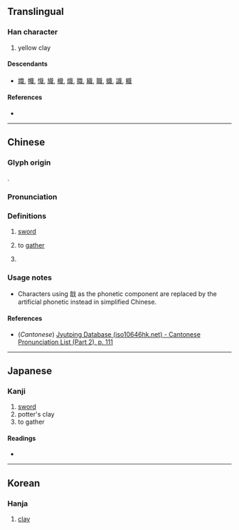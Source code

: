 {{character info}}
==Translingual==

===Han character===
{{Han char|rn=62|rad=戈|as=09|sn=13|four=03650|canj=YAI|ids=⿰音戈}}

# yellow clay

====Descendants====
* [[嬂]], [[幟]], [[𢡠]], [[旘]], [[樴]], [[熾]], [[膱]], [[織]], [[職]], [[蟙]], [[識]], [[軄]]

====References====
* {{Han ref|kx=0413.160|dkj=11615|dj=0756.100|hdz=21409.040|uh=6220|ud=25120|bh=DD72|bd=56690}}

----

==Chinese==
{{zh-forms}}

===Glyph origin===
{{Han etym}}
{{Han compound|音|戈|ls=ic}}.

===Pronunciation===
{{zh-pron
|m=zhī,zhí
|c=zik1
|mc=y
|oc=y
|ma=
|cat=n,v
}}

===Definitions===
{{zh-hanzi}}

# {{lb|zh|obsolete}} [[sword]]
# {{lb|zh|obsolete}} to [[gather]]
# {{zh-o}} {{zh-alt-form|埴|[[potter]]'s [[clay]]}}

===Usage notes===
* Characters using 戠 as the phonetic component are replaced by the artificial phonetic {{zh-l|*只}} instead in simplified Chinese.

====References====
* (''Cantonese'') [http://www.iso10646hk.net/jp/document/download.jsp Jyutping Database (iso10646hk.net) - Cantonese Pronunciation List (Part 2), p. 111]

----

==Japanese==

===Kanji===
{{ja-kanji|grade=|rs=戈09}}

# [[sword]]
# potter's clay
# to gather

====Readings====
* {{ja-readings|goon=[[しき]] (shiki), [[し]] (shi)|kanon=[[しょく]] (shoku), [[し]] (shi)|kun=}}

----

==Korean==

===Hanja===
{{ko-hanja|hangeul=[[시]]|eumhun=|rv=si|mr=si|y=si}}

# [[clay]]
